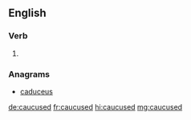 ==English==

===Verb===
{{head|en|verb form}}

# {{en-past of|caucus}}

===Anagrams===
* [[caduceus#English|caduceus]]

[[de:caucused]]
[[fr:caucused]]
[[hi:caucused]]
[[mg:caucused]]